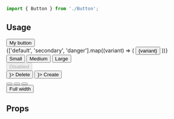 
<Meta title="Design System / Components/Button" component={Button} />

```js
import { Button } from './Button';
````

## Usage 

<Canvas withSource="open">
  <Story name="base">
    <Button>
      My button
    </Button>
  </Story>
</Canvas>

<Canvas withSource="open">
  <Story name="variants">
    <div className="space-x-1">
      {['default', 'secondary', 'danger'].map((variant) => (
        <Button key={variant} variant={variant}>{variant}</Button>
      ))}
    </div>
  </Story>
</Canvas>

<Canvas withSource="open">
  <Story name="sizes">
    <div className="space-x-1">
      <Button size='sm'>Small</Button>
      <Button size='md'>Medium</Button>
      <Button size='lg'>Large</Button>
    </div>
  </Story>
</Canvas>

<Canvas withSource="open">
  <Story name="disabled">
    <Button size='md' disabled>Disabled</Button>
  </Story>
</Canvas>

<Canvas withSource="open">
  <Story name="with icons">
    <div className="flex items-center space-x-1">
      <Button variant='danger' startIcon={<TrashIcon width={14} height={14} />}>
        Delete
      </Button>
      <Button endIcon={<PlusIcon width={14} height={14} />}>
        Create
      </Button>
    </div>
  </Story>
</Canvas>

<Canvas withSource="open">
  <Story name="only icons">
    <div className="flex items-center space-x-1">
      <Button variant='danger' onlyIcon>
        <TrashIcon width={14} height={14} />
      </Button>
      <Button onlyIcon variant='secondary'>
        <PlusIcon width={14} height={14} />
      </Button>
      <Button onlyIcon>
        <PencilSquareIcon width={14} height={14} />
      </Button>
    </div>
  </Story>
</Canvas>

<Canvas withSource="open">
  <Story name="fullWidth">
    <Button size='md' fullWidth>Full width</Button>
  </Story>
</Canvas>

## Props 
<ArgsTable of={Button} />